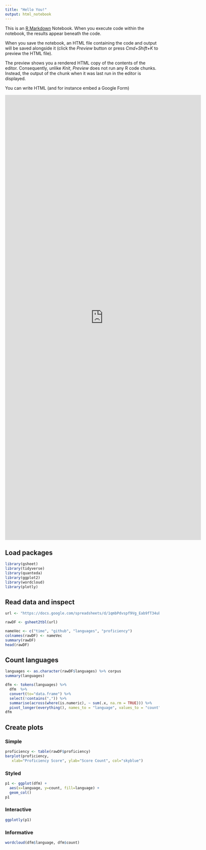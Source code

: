 ```yaml
---
title: "Hello You!"
output: html_notebook
---
```


This is an [R Markdown](http://rmarkdown.rstudio.com) Notebook. When you execute code within the notebook, the results appear beneath the code. 

When you save the notebook, an HTML file containing the code and output will be saved alongside it (click the *Preview* button or press *Cmd+Shift+K* to preview the HTML file). 

The preview shows you a rendered HTML copy of the contents of the editor. Consequently, unlike *Knit*, *Preview* does not run any R code chunks. Instead, the output of the chunk when it was last run in the editor is displayed.

<p>You can write HTML (and for instance embed a Google Form)</p>

<iframe src="https://docs.google.com/forms/d/e/1FAIpQLSd9I3l0IX3aXUb7_T_Ed7OGO6VcPpI-DPdlWnfMT1q2X_nZFw/viewform?embedded=true" width="640" height="1452" frameborder="0" marginheight="0" marginwidth="0">Loading…</iframe>

## Load packages

```r
library(gsheet)
library(tidyverse)
library(quanteda)
library(ggplot2)
library(wordcloud)
library(plotly)
```


## Read data and inspect

```r
url <- "https://docs.google.com/spreadsheets/d/1qmbPdvspf9Vg_Eab9fT34ubudF_vklJwKxf0UuJrHvw/edit?usp=sharing"

rawDF <- gsheet2tbl(url)

nameVec <- c("time", "github", "languages", "proficiency")
colnames(rawDF) <- nameVec
summary(rawDF)
head(rawDF)
```

## Count languages

```r
languages <- as.character(rawDF$languages) %>% corpus
summary(languages)

dfm <- tokens(languages) %>%
  dfm  %>%
  convert(to="data.frame") %>%
  select(!contains(",")) %>%
  summarise(across(where(is.numeric), ~ sum(.x, na.rm = TRUE))) %>%
  pivot_longer(everything(), names_to = "language", values_to = "count") 
dfm
```

## Create plots

### Simple

```r
proficiency <- table(rawDF$proficiency)
barplot(proficiency,
   xlab="Proficiency Score", ylab="Score Count", col="skyblue")
```

### Styled
```r
p1 <- ggplot(dfm) +
  aes(x=language, y=count, fill=language) +
  geom_col()
p1
```

### Interactive

```r
ggplotly(p1)
```

### Informative

```r
wordcloud(dfm$language, dfm$count)
```

